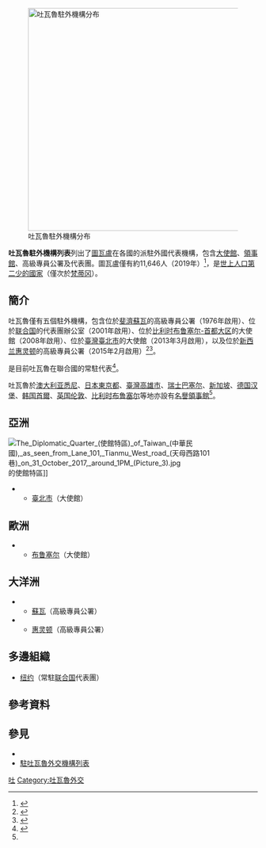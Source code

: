 {{NoteTA|G1=地名}}
[[File:Diplomatic missions of Tuvalu.png|thumb|right|450px|吐瓦魯駐外機構分布
{{legend|red|吐瓦魯}}
{{legend|#002fa7|設有吐瓦魯外交機構的國家}}
]]

'''吐瓦魯駐外機構列表'''列出了[[圖瓦盧|圖瓦盧]]在各國的派駐外國代表機構，包含[[大使館|大使館]]、[[領事館|領事館]]、高級專員公署及代表團。圖瓦盧僅有約11,646人（2019年）<ref>{{cite web|url=https://data.worldbank.org/indicator/SP.POP.TOTL?locations=TV|title=Population, total - Tuvalu|publisher=The World Bank|accessdate=2020-09-23|archiveurl=https://web.archive.org/web/20201130152233/https://data.worldbank.org/indicator/SP.POP.TOTL?locations=TV|archivedate=2020-11-30|deadurl=no}}</ref>，是[[各国家和地区人口列表|世上人口第二少的國家]]（僅次於[[梵蒂冈|梵蒂冈]]）。

==簡介==

吐瓦魯僅有五個駐外機構，包含位於[[斐濟|斐濟]][[蘇瓦|蘇瓦]]的高級專員公署（1976年啟用）、位於[[联合国|联合国]]的代表團辦公室（2001年啟用）、位於[[比利时|比利时]][[布鲁塞尔-首都大区|布鲁塞尔-首都大区]]的大使館（2008年啟用）、位於[[臺灣|臺灣]][[臺北市|臺北市]]的大使館（2013年3月啟用），以及位於[[新西兰|新西兰]][[惠灵顿|惠灵顿]]的高級專員公署（2015年2月啟用）<ref name="United Nations">{{Cite web |url=https://www.un.int/tuvalu/tuvalu/embassies |title=Embassies |publisher=The Permanent Mission of Tuvalu to the United Nations |access-date=2020-09-22 |archive-url=https://web.archive.org/web/20190609101951/https://www.un.int/tuvalu/tuvalu/embassies |archive-date=2019-06-09 |deadurl=no }}</ref><ref>{{cite news|url=http://www.radionz.co.nz/international/programmes/datelinepacific/audio/20166057/tuvalu-opens-high-commission-in-new-zealand|title=Tuvalu opens High Commission in New Zealand|publisher=Radio New Zealand International|date=2015-02-04|archiveurl=https://web.archive.org/web/20200923003243/https://www.rnz.co.nz/international/programmes/datelinepacific/audio/20166057/tuvalu-opens-high-commission-in-new-zealand|archivedate=2020-09-23|deadurl=no|accessdate=2020-09-23}}</ref>。

{{tsl|en|Aunese Simati|歐尼斯·西蒙弟}}是目前吐瓦魯在聯合國的常駐代表<ref name="Fen0315">{{cite web|title= H.E Mr Aunese Makoi Simati|publisher= The Permanent Mission of Tuvalu to the United Nations|url= https://www.un.int/tuvalu/staff/he-mr-aunese-makoi-simati|accessdate= 2020-09-22|archive-date= 2020-09-23|archive-url= https://web.archive.org/web/20200923003217/https://www.un.int/tuvalu/staff/he-mr-aunese-makoi-simati|dead-url= no}}</ref>。

吐瓦魯於[[澳大利亚|澳大利亚]][[悉尼|悉尼]]、[[日本|日本]][[東京都|東京都]]、[[臺灣|臺灣]][[高雄市|高雄市]]、[[瑞士|瑞士]][[巴塞尔|巴塞尔]]、[[新加坡|新加坡]]、[[德国|德国]][[汉堡|汉堡]]、[[大韩民国|韩国]][[首爾|首爾]]、[[英国|英国]][[伦敦|伦敦]]、[[比利时|比利时]][[布鲁塞尔-首都大区|布鲁塞尔]]等地亦設有[[名譽領事|名譽領事館]]<ref name="United Nations"/>。

==亞洲==
[[File:The_Diplomatic_Quarter_(使館特區)_of_Taiwan_(中華民國),_as_seen_from_Lane_101,_Tianmu_West_road_(天母西路101巷)_on_31_October_2017,_around_1PM_(Picture_3).jpg|right]]的使館特區]]
*{{ROC-TWN}}
** [[臺北市|臺北市]]（大使館）

==歐洲==
*{{BEL}}
** [[布鲁塞尔-首都大区|布鲁塞尔]]（大使館）

==大洋洲==
*{{FJI}}
** [[蘇瓦|蘇瓦]]（高級專員公署）
*{{NZL}}
** [[惠灵顿|惠灵顿]]（高級專員公署）

==多邊組織==
* [[纽约|纽约]]（常駐[[联合国|联合国]]代表團）

== 參考資料 ==
{{Reflist}}

== 參見 ==
{{portal box|國際關係}}
* {{tsl|en|Foreign relations of Tuvalu|吐瓦魯外交}}
* [[駐吐瓦魯外交機構列表|駐吐瓦魯外交機構列表]]

{{圖瓦盧外交}}
{{大洋洲題目|駐外機構列表}}

[[Category:各国驻外机构列表|吐]]
[[Category:吐瓦魯外交|Category:吐瓦魯外交]]